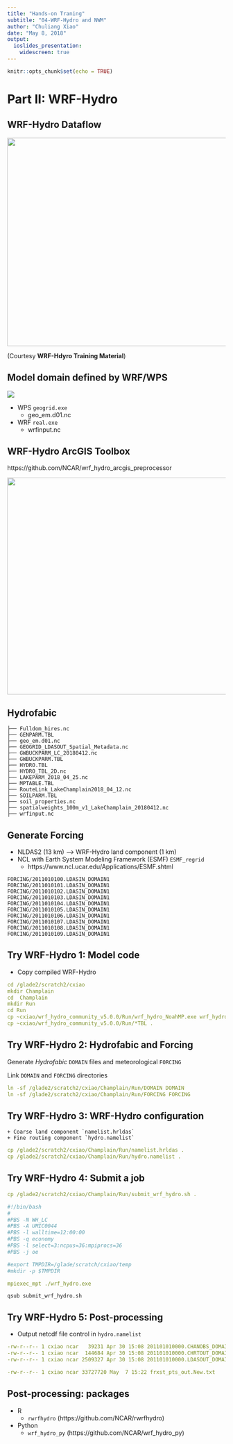 ```yaml
---
title: "Hands-on Traning"
subtitle: "04-WRF-Hydro and NWM"
author: "Chuliang Xiao"
date: "May 8, 2018"
output: 
  ioslides_presentation:
    widescreen: true
---
```


```r
knitr::opts_chunk$set(echo = TRUE)
```

# Part II: WRF-Hydro 

## WRF-Hydro Dataflow  
<div align="center">
<img src="WRF-Hydro-Workflow.png" width=800 height=480>
</div>
(Courtesy **WRF-Hdyro Training Material**) 

## Model domain defined by WRF/WPS   
![](WRF-WPS-Flow.png) 

* WPS `geogrid.exe`  
    + geo_em.d01.nc
* WRF `real.exe` 
    + wrfinput.nc  
    
## WRF-Hydro ArcGIS Toolbox  
https://github.com/NCAR/wrf_hydro_arcgis_preprocessor  

<div align="center">
<img src="ArcToolbox.png" width=900 height=500>
</div>

## Hydrofabic 
```
├── Fulldom_hires.nc
├── GENPARM.TBL
├── geo_em.d01.nc
├── GEOGRID_LDASOUT_Spatial_Metadata.nc
├── GWBUCKPARM_LC_20180412.nc
├── GWBUCKPARM.TBL
├── HYDRO.TBL
├── HYDRO_TBL_2D.nc
├── LAKEPARM_2018_04_25.nc
├── MPTABLE.TBL
├── RouteLink_LakeChamplain2018_04_12.nc
├── SOILPARM.TBL
├── soil_properties.nc
├── spatialweights_100m_v1_LakeChamplain_20180412.nc
├── wrfinput.nc

```

## Generate Forcing  
* NLDAS2 (13 km) ----> WRF-Hydro land component (1 km)  
* NCL with Earth System Modeling Framework (ESMF) `ESMF_regrid`   
    + https://www.ncl.ucar.edu/Applications/ESMF.shtml  

```
FORCING/2011010100.LDASIN_DOMAIN1
FORCING/2011010101.LDASIN_DOMAIN1
FORCING/2011010102.LDASIN_DOMAIN1
FORCING/2011010103.LDASIN_DOMAIN1
FORCING/2011010104.LDASIN_DOMAIN1
FORCING/2011010105.LDASIN_DOMAIN1
FORCING/2011010106.LDASIN_DOMAIN1
FORCING/2011010107.LDASIN_DOMAIN1
FORCING/2011010108.LDASIN_DOMAIN1
FORCING/2011010109.LDASIN_DOMAIN1
```
## Try WRF-Hydro 1: Model code  

* Copy compiled WRF-Hydro  
```yaml
cd /glade2/scratch2/cxiao
mkdir Champlain
cd  Champlain
mkdir Run
cd Run
cp ~cxiao/wrf_hydro_community_v5.0.0/Run/wrf_hydro_NoahMP.exe wrf_hydro.exe
cp ~cxiao/wrf_hydro_community_v5.0.0/Run/*TBL .
```
## Try WRF-Hydro 2: Hydrofabic and Forcing

Generate _Hydrofabic_ `DOMAIN` files and meteorological `FORCING`  

Link `DOMAIN` and `FORCING` directories  
```yaml
ln -sf /glade2/scratch2/cxiao/Champlain/Run/DOMAIN DOMAIN
ln -sf /glade2/scratch2/cxiao/Champlain/Run/FORCING FORCING
```
## Try WRF-Hydro 3: WRF-Hydro configuration  
    + Coarse land component `namelist.hrldas`  
    + Fine routing component `hydro.namelist`
    
```yaml
cp /glade2/scratch2/cxiao/Champlain/Run/namelist.hrldas .
cp /glade2/scratch2/cxiao/Champlain/Run/hydro.namelist .
```
## Try WRF-Hydro 4: Submit a job  
```yaml
cp /glade2/scratch2/cxiao/Champlain/Run/submit_wrf_hydro.sh .
```

```yaml
#!/bin/bash
#
#PBS -N WH_LC
#PBS -A UMIC0044
#PBS -l walltime=12:00:00
#PBS -q economy
#PBS -l select=3:ncpus=36:mpiprocs=36
#PBS -j oe

#export TMPDIR=/glade/scratch/cxiao/temp
#mkdir -p $TMPDIR

mpiexec_mpt ./wrf_hydro.exe 
```

`qsub submit_wrf_hydro.sh`

## Try WRF-Hydro 5: Post-processing
* Output netcdf file control in `hydro.namelist`  
```yaml
-rw-r--r-- 1 cxiao ncar   39231 Apr 30 15:08 201101010000.CHANOBS_DOMAIN1
-rw-r--r-- 1 cxiao ncar  144684 Apr 30 15:08 201101010000.CHRTOUT_DOMAIN1
-rw-r--r-- 1 cxiao ncar 2509327 Apr 30 15:08 201101010000.LDASOUT_DOMAIN1

-rw-r--r-- 1 cxiao ncar 33727720 May  7 15:22 frxst_pts_out.New.txt
```

## Post-processing: packages  
* R  
    + `rwrfhydro` (https://github.com/NCAR/rwrfhydro)  
* Python   
    + `wrf_hydro_py` (https://github.com/NCAR/wrf_hydro_py)   
    